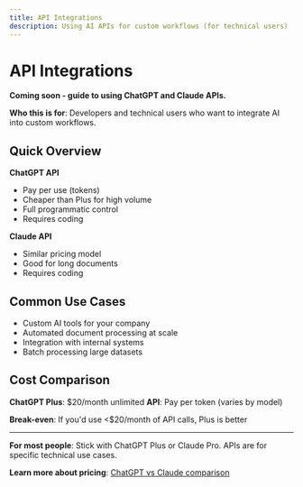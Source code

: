 ```yaml
---
title: API Integrations
description: Using AI APIs for custom workflows (for technical users)
---
```


# API Integrations

**Coming soon - guide to using ChatGPT and Claude APIs.**

**Who this is for**: Developers and technical users who want to integrate AI into custom workflows.

## Quick Overview

**ChatGPT API**
- Pay per use (tokens)
- Cheaper than Plus for high volume
- Full programmatic control
- Requires coding

**Claude API**
- Similar pricing model
- Good for long documents
- Requires coding

## Common Use Cases

- Custom AI tools for your company
- Automated document processing at scale
- Integration with internal systems
- Batch processing large datasets

## Cost Comparison

**ChatGPT Plus**: $20/month unlimited
**API**: Pay per token (varies by model)

**Break-even**: If you'd use <$20/month of API calls, Plus is better

---

**For most people**: Stick with ChatGPT Plus or Claude Pro. APIs are for specific technical use cases.

**Learn more about pricing**: [ChatGPT vs Claude comparison](../tools/chatgpt-vs-claude-vs-gemini)
